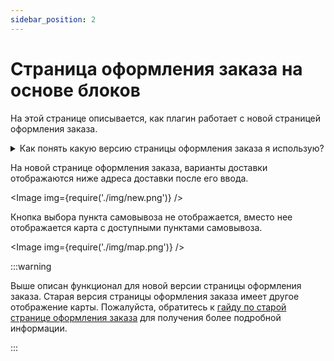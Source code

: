 ```yaml
---
sidebar_position: 2
---
```


# Страница оформления заказа на основе блоков

На этой странице описывается, как плагин работает с новой страницей оформления заказа.

<details>
    <summary>Как понять какую версию страницы оформления заказа я использую?</summary>

    Вы можете проверить тип страницы оформления заказа в панели администратора.
    Смотрите наш [гайд](./checkout-versions.mdx) для более подробной информации.

</details>

На новой странице оформления заказа, варианты доставки отображаются ниже адреса доставки после его ввода.

<Image img={require('./img/new.png')} />

Кнопка выбора пункта самовывоза не отображается, вместо нее отображается карта с доступными пунктами самовывоза.

<Image img={require('./img/map.png')} />

:::warning

Выше описан функционал для новой версии страницы оформления заказа.
Старая версия страницы оформления заказа имеет другое отображение карты.
Пожалуйста, обратитесь к [гайду по старой странице оформления заказа](./old-checkout.mdx) для получения более подробной
информации.

:::
